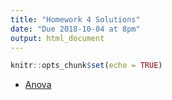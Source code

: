 ```yaml
---
title: "Homework 4 Solutions"
date: "Due 2018-10-04 at 8pm"
output: html_document
---
```


```r
knitr::opts_chunk$set(echo = TRUE)
```

+ [Anova](hw4_anova_sol.R)
